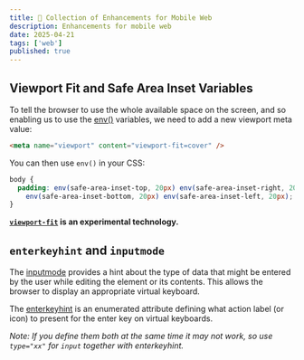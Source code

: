 ```yaml
---
title: 📱 Collection of Enhancements for Mobile Web
description: Enhancements for mobile web
date: 2025-04-21
tags: ['web']
published: true
---
```


## Viewport Fit and Safe Area Inset Variables

To tell the browser to use the whole available space on the screen, and so enabling us to use the [env()](https://developer.mozilla.org/en-US/docs/Web/CSS/env) variables, we need to add a new viewport meta value:

```html
<meta name="viewport" content="viewport-fit=cover" />
```

You can then use `env()` in your CSS:

```css
body {
  padding: env(safe-area-inset-top, 20px) env(safe-area-inset-right, 20px)
    env(safe-area-inset-bottom, 20px) env(safe-area-inset-left, 20px);
}
```

**[`viewport-fit`](https://udn.realityripple.com/docs/Web/CSS/@viewport/viewport-fit) is an experimental technology.**

## `enterkeyhint` and `inputmode`

The [inputmode](https://developer.mozilla.org/en-US/docs/Web/HTML/Reference/Global_attributes/inputmode) provides a hint about the type of data that might be entered by the user while editing the element or its contents. This allows the browser to display an appropriate virtual keyboard.

The [enterkeyhint](https://developer.mozilla.org/en-US/docs/Web/HTML/Reference/Global_attributes/enterkeyhint) is an enumerated attribute defining what action label (or icon) to present for the enter key on virtual keyboards.

_Note: If you define them both at the same time it may not work, so use `type="xx"` for `input` together with enterkeyhint._
